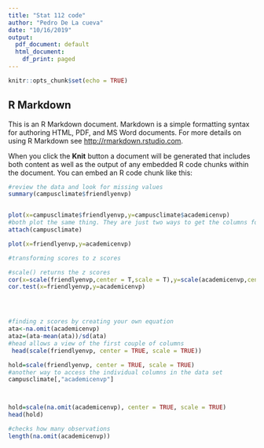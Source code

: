 ---
title: "Stat 112 code"
author: "Pedro De La cueva"
date: "10/16/2019"
output:
  pdf_document: default
  html_document:
    df_print: paged
---

```{r setup, include=FALSE}
knitr::opts_chunk$set(echo = TRUE)
```

## R Markdown

This is an R Markdown document. Markdown is a simple formatting syntax for authoring HTML, PDF, and MS Word documents. For more details on using R Markdown see <http://rmarkdown.rstudio.com>.

When you click the **Knit** button a document will be generated that includes both content as well as the output of any embedded R code chunks within the document. You can embed an R code chunk like this:

```{r cars}
#review the data and look for missing values
summary(campusclimate$friendlyenvp)


plot(x=campusclimate$friendlyenvp,y=campusclimate$academicenvp)
#both plot the same thing. They are just two ways to get the columns for the data set
attach(campusclimate)

plot(x=friendlyenvp,y=academicenvp)

#transforming scores to z scores

#scale() returns the z scores
cor(x=scale(friendlyenvp,center = T,scale = T),y=scale(academicenvp,center = T,scale = T),use = "complete.obs")
cor.test(x=friendlyenvp,y=academicenvp)




#finding z scores by creating your own equation
ata<-na.omit(academicenvp)
ataz=(ata-mean(ata))/sd(ata)
#head allows a view of the first couple of columns
 head(scale(friendlyenvp, center = TRUE, scale = TRUE))

hold=scale(friendlyenvp, center = TRUE, scale = TRUE)
#another way to access the individual columns in the data set
campusclimate[,"academicenvp"]



hold=scale(na.omit(academicenvp), center = TRUE, scale = TRUE)
head(hold)

#checks how many observations
length(na.omit(academicenvp))
```

